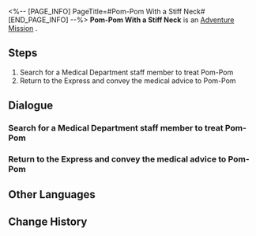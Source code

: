 <%-- [PAGE_INFO]
PageTitle=#Pom-Pom With a Stiff Neck#
[END_PAGE_INFO] --%>
{{Stub|Dialogue, characters, and location(s)}}
{{Mission Infobox
|id            = 4050020
|title         = 
|image         = Mission Pom-Pom With a Stiff Neck.png
|type          = Adventure
|event_name    = 
|chapter       = 
|requirements  = 
|summary       = <!--official mission summary from Fate's Atlas-->
|characters    = <!--characters that appear in this mission-->
|startLocation = <!--location as it intially appears on the mission screen-->
|world         = <!--i.e. Penacony-->
|area          = <!--i.e. A Child's Dream-->
|prev          = 
|next          = 
|exp           = 
|credits       = 8000
|stellarJade   = 
|other         = {{Card List|Adventure Log*1;Protein Rice*1|delim=;}}
}}
'''Pom-Pom With a Stiff Neck''' is an [[Adventure Mission]]<!--in [world]-->.

==Steps==
# Search for a Medical Department staff member to treat Pom-Pom
# Return to the Express and convey the medical advice to Pom-Pom

<!--
==Gameplay Notes==

--><!--
==Trial Character==

-->
==Dialogue==
{{Stub Dialogue}}
{{Dialogue Start}}
:{{tx}}
{{Dialogue End}}

===Search for a Medical Department staff member to treat Pom-Pom===
{{Mission Description|type=adventure|location=<!--to be added-->|update|Pom-Pom woke up with a stiff neck. They ask you to go to Herta Space Station's Medical Department and inquire about a way to treat a stiff neck.}}
{{Dialogue Start}}
:{{tx}}
{{Dialogue End}}

===Return to the Express and convey the medical advice to Pom-Pom===
{{Mission Description|type=adventure|location=<!--to be added-->|update|A medical staff member offered some professional advice, go ahead and pass the message to Pom-Pom.}}
{{Dialogue Start}}
:{{tx}}
{{Dialogue End}}

==Other Languages==
{{Other Languages
|en   = Pom-Pom With a Stiff Neck
|zhs  = 落枕的帕姆
|zht  = 落枕的帕姆
|ja   = 寝違えたパム
|ko   = 목에 담 걸린 폼폼
|es   = Pom-Pom con el cuello rígido
|fr   = Pom-Pom a la nuque raide
|ru   = Боль в шее у Пом-Пом
|th   = Pom-Pom คอเคล็ด
|vi   = Pom-Pom Bị Sái Cổ
|de   = Pom-Pom mit steifem Nacken
|id   = Pom-Pom Berleher Kaku
|pt   = Pom-Pom com o Pescoço Rígido
}}

==Change History==
{{Change History|1.0}}
